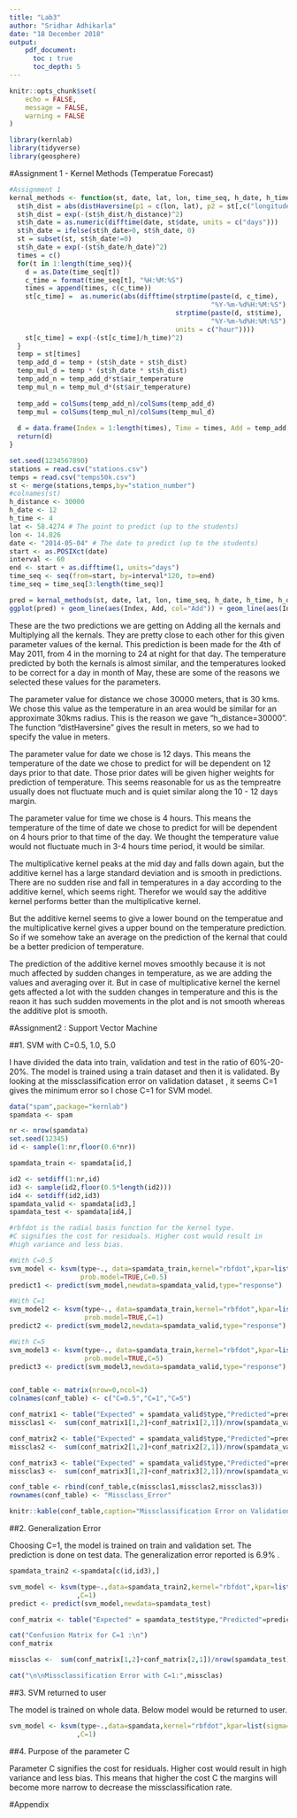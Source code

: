 ```yaml
---
title: "Lab3"
author: "Sridhar Adhikarla"
date: "18 December 2018"
output: 
    pdf_document:
      toc : true
      toc_depth: 5
---
```


\newpage

```r
knitr::opts_chunk$set(
	echo = FALSE,
	message = FALSE,
	warning = FALSE
)
```

```r
library(kernlab)
library(tidyverse)
library(geosphere)
```


#Assignment 1 - Kernel Methods (Temperatue Forecast)

```r
#Assignment 1
kernal_methods <- function(st, date, lat, lon, time_seq, h_date, h_time, h_distance){
  st$h_dist = abs(distHaversine(p1 = c(lon, lat), p2 = st[,c("longitude", "latitude")]))
  st$h_dist = exp(-(st$h_dist/h_distance)^2)
  st$h_date = as.numeric(difftime(date, st$date, units = c("days")))
  st$h_date = ifelse(st$h_date>0, st$h_date, 0)
  st = subset(st, st$h_date!=0)
  st$h_date = exp(-(st$h_date/h_date)^2)
  times = c()
  for(t in 1:length(time_seq)){
    d = as.Date(time_seq[t])
    c_time = format(time_seq[t], "%H:%M:%S")
    times = append(times, c(c_time))
    st[c_time] =  as.numeric(abs(difftime(strptime(paste(d, c_time),
                                                   "%Y-%m-%d%H:%M:%S"),
                                          strptime(paste(d, st$time),
                                                   "%Y-%m-%d%H:%M:%S"),
                                          units = c("hour"))))
    st[c_time] = exp(-(st[c_time]/h_time)^2)
  }
  temp = st[times]
  temp_add_d = temp + (st$h_date + st$h_dist)
  temp_mul_d = temp * (st$h_date * st$h_dist)
  temp_add_n = temp_add_d*st$air_temperature
  temp_mul_n = temp_mul_d*(st$air_temperature)
  
  temp_add = colSums(temp_add_n)/colSums(temp_add_d)
  temp_mul = colSums(temp_mul_n)/colSums(temp_mul_d)
  
  d = data.frame(Index = 1:length(times), Time = times, Add = temp_add, Mul = temp_mul)
  return(d)
}

set.seed(1234567890)
stations = read.csv("stations.csv")
temps = read.csv("temps50k.csv")
st <- merge(stations,temps,by="station_number")
#colnames(st)
h_distance <- 30000
h_date <- 12
h_time <- 4
lat <- 58.4274 # The point to predict (up to the students)
lon <- 14.826
date <- "2014-05-04" # The date to predict (up to the students)
start <- as.POSIXct(date)
interval <- 60
end <- start + as.difftime(1, units="days")
time_seq <- seq(from=start, by=interval*120, to=end)
time_seq = time_seq[3:length(time_seq)]

pred = kernal_methods(st, date, lat, lon, time_seq, h_date, h_time, h_distance)
ggplot(pred) + geom_line(aes(Index, Add, col="Add")) + geom_line(aes(Index, Mul, col="Mul"))
```

These are the two predictions we are getting on Adding all the kernals and Multiplying all the kernals. They are pretty close to each other for this given parameter values of the kernal. This prediction is been made for the 4th of May 2011, from 4 in the morning to 24 at night for that day. The temperature predicted by both the kernals is almost similar, and the temperatures looked to be correct for a day in month of May, these are some of the reasons we selected these values for the parameters.

The parameter value for distance we chose 30000 meters, that is 30 kms. We chose this value as the temperature in an area would be similar for an approximate 30kms radius. This is the reason we gave "h_distance=30000". The function "distHaversine" gives the result in meters, so we had to specify the value in meters.

The parameter value for date we chose is 12 days. This means the temperature of the date we chose to predict for will be dependent on 12 days prior to that date. Those prior dates will be given higher weights for prediction of temperature. This seems reasonable for us as the tempreatre usually does not fluctuate much and is quiet similar along the 10 - 12 days margin.

The parameter value for time we chose is 4 hours. This means the temperature of the time of date we chose to predict for will be dependent on 4 hours prior to that time of the day. We thought the temperature value would not fluctuate much in 3-4 hours time period, it would be similar.

The multiplicative kernel peaks at the mid day and falls down again, but the additive kernel has a large standard deviation and is smooth in predictions. There are no sudden rise and fall in temperatures in a day according to the additive kernel, which seems right. Therefor we would say the additive kernel performs better than the multiplicative kernel. 

  But the additive kernel seems to give a lower bound on the temperatue and the multiplicative kernel gives a upper bound on the temperature prediction. So if we somehow take an average on the prediction of the kernal that could be a better predicion of temperature.
  
  The prediction of the additive kernel moves smoothly because it is not much affected by sudden changes in temperature, as we are adding the values and averaging over it. But in case of multiplicative kernel the kernel gets affected a lot with the sudden changes in temperature and this is the reaon it has such sudden movements in the plot and is not smooth whereas the additive plot is smooth.

#Assignment2 : Support Vector Machine

##1. SVM with  C=0.5, 1.0, 5.0

I have divided the data into train, validation and test in the ratio of 60%-20-20%. The model is trained using a train dataset and then it is validated. By looking at the missclassification error on validation dataset , it seems C=1 gives the minimum error so I chose C=1 for SVM model.

```r
data("spam",package="kernlab")
spamdata <- spam

nr <- nrow(spamdata)
set.seed(12345)
id <- sample(1:nr,floor(0.6*nr))

spamdata_train <- spamdata[id,]

id2 <- setdiff(1:nr,id)
id3 <- sample(id2,floor(0.5*length(id2)))
id4 <- setdiff(id2,id3)
spamdata_valid <- spamdata[id3,]
spamdata_test <- spamdata[id4,]

#rbfdot is the radial basis function for the kernel type.
#C signifies the cost for residuals. Higher cost would result in 
#high variance and less bias.

#With C=0.5
svm_model <- ksvm(type~., data=spamdata_train,kernel="rbfdot",kpar=list(sigma=0.05),
                  prob.model=TRUE,C=0.5)
predict1 <- predict(svm_model,newdata=spamdata_valid,type="response")

#With C=1
svm_model2 <- ksvm(type~., data=spamdata_train,kernel="rbfdot",kpar=list(sigma=0.05),
                   prob.model=TRUE,C=1)
predict2 <- predict(svm_model2,newdata=spamdata_valid,type="response")

#With C=5
svm_model3 <- ksvm(type~., data=spamdata_train,kernel="rbfdot",kpar=list(sigma=0.05),
                   prob.model=TRUE,C=5)
predict3 <- predict(svm_model3,newdata=spamdata_valid,type="response")


conf_table <- matrix(nrow=0,ncol=3)
colnames(conf_table) <- c("C=0.5","C=1","C=5")

conf_matrix1 <- table("Expected" = spamdata_valid$type,"Predicted"=predict1)
missclas1 <-  sum(conf_matrix1[1,2]+conf_matrix1[2,1])/nrow(spamdata_valid)

conf_matrix2 <- table("Expected" = spamdata_valid$type,"Predicted"=predict2)
missclas2 <-  sum(conf_matrix2[1,2]+conf_matrix2[2,1])/nrow(spamdata_valid)

conf_matrix3 <- table("Expected" = spamdata_valid$type,"Predicted"=predict3)
missclas3 <-  sum(conf_matrix3[1,2]+conf_matrix3[2,1])/nrow(spamdata_valid)

conf_table <- rbind(conf_table,c(missclas1,missclas2,missclas3))
rownames(conf_table) <- "Missclass_Error"

knitr::kable(conf_table,caption="Missclassification Error on Validation Set")
```

##2. Generalization Error

Choosing C=1, the model is trained on train and validation set. The prediction is done on test data. The generalization error reported is 6.9% .

```r

spamdata_train2 <-spamdata[c(id,id3),]

svm_model <- ksvm(type~.,data=spamdata_train2,kernel="rbfdot",kpar=list(sigma=0.05)
                 ,C=1)
predict <- predict(svm_model,newdata=spamdata_test)

conf_matrix <- table("Expected" = spamdata_test$type,"Predicted"=predict)

cat("Confusion Matrix for C=1 :\n")
conf_matrix

missclas <-  sum(conf_matrix[1,2]+conf_matrix[2,1])/nrow(spamdata_test)

cat("\n\nMissclassification Error with C=1:",missclas)
```

##3. SVM returned to user

The model is trained on whole data. Below model would be returned to user.

```r

svm_model <- ksvm(type~.,data=spamdata,kernel="rbfdot",kpar=list(sigma=0.05)
                 ,C=1)
```


##4. Purpose of the parameter C

Parameter C signifies the cost for residuals. Higher cost would result in 
high variance and less bias. This means that higher the cost C the margins will become more narrow to decrease the missclassification rate.

\newpage

#Appendix

```r
```